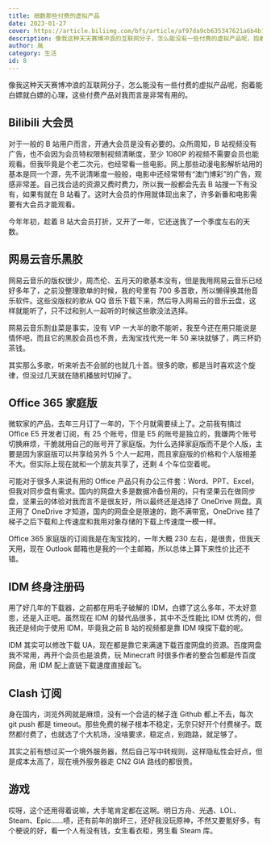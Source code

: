 ```yaml
---
title: 细数那些付费的虚拟产品
date: 2023-01-27
cover: https://article.biliimg.com/bfs/article/af97da9cb635347621a6b4b1aafbddaa8ee76d7a.jpg
description: 像我这种天天赛博冲浪的互联网分子，怎么能没有一些付费的虚拟产品呢，抱着能白嫖就白嫖的心理，这些付费产品对我而言是非常有用的。
author: 胤
category: 生活
id: 8
---
```



像我这种天天赛博冲浪的互联网分子，怎么能没有一些付费的虚拟产品呢，抱着能白嫖就白嫖的心理，这些付费产品对我而言是非常有用的。

## Bilibili 大会员

对于一般的 B 站用户而言，开通大会员是没有必要的。众所周知，B 站视频没有广告，也不会因为会员特权限制视频清晰度，至少 1080P 的视频不需要会员也能观看。但我毕竟是个老二次元，也经常看一些电影。网上那些动漫电影解析站用的基本是同一个源，先不说清晰度一般般，电影中还经常带有“澳门博彩”的广告，观感非常差。自己找合适的资源又费时费力，所以我一般都会先去 B 站搜一下有没有，如果有就在 B 站看了。这时大会员的作用就体现出来了，许多新番和电影需要有大会员才能观看。

<LazyFancyboxImage src="https://article.biliimg.com/bfs/article/e77344c4df61116581ba4aeaeb0544b26232d132.jpg" />

今年年初，趁着 B 站大会员打折，又开了一年，它还送我了一个季度左右的天数。

## 网易云音乐黑胶

网易云音乐的版权很少，周杰伦、五月天的歌基本没有，但是我用网易云音乐已经好多年了，之前没整理歌单的时候，我的号里有 700 多首歌，所以懒得换其他音乐软件。这些没版权的歌从 QQ 音乐下载下来，然后导入网易云的音乐云盘，这样就能听了，只不过和别人一起听的时候这些歌没法选择。

网易云音乐割韭菜是事实，没有 VIP 一大半的歌不能听，我至今还在用只能说是情怀吧，而且它的黑胶会员也不贵，去淘宝找代充一年 50 来块就够了，两三杯奶茶钱。

<LazyFancyboxImage src="https://article.biliimg.com/bfs/article/c376bc10e633ac20d79d19e95e0e902c4a26d30c.jpg" />

其实那么多歌，听来听去不会腻的也就几十首。很多的歌，都是当时喜欢这个旋律，但没过几天就在随机播放时切掉了。

## Office 365 家庭版

微软家的产品，去年三月订了一年的，下个月就需要续上了。之前我有搞过 Office E5 开发者订阅，有 25 个账号，但是 E5 的账号是独立的，我嫌两个账号切换麻烦，干脆就用自己的账号开了家庭版。为什么选择家庭版而不是个人版，主要是因为家庭版可以共享给另外 5 个人一起用，而且家庭版的价格和个人版相差不大。但实际上现在就和一个朋友共享了，还剩 4 个车位空着呢。

<LazyFancyboxImage src="https://article.biliimg.com/bfs/article/3e931ecfb90e352b74ab9cd39b5059015b8373d0.png" />

可能对于很多人来说有用的 Office 产品只有办公三件套：Word、PPT、Excel，但我对同步盘有需求。国内的网盘大多是数据冷备份用的，只有坚果云在做同步盘，坚果云的体验对我而言不是很友好，所以最终还是选择了 OneDrive 网盘。真正用了 OneDrive 才知道，国内的网盘全是限速的，跑不满带宽，OneDrive 挂了梯子之后下载和上传速度和我用对象存储的下载上传速度一模一样。

Office 365 家庭版的订阅我是在淘宝找的，一年大概 230 左右，是很贵，但我天天用，现在 Outlook 邮箱也是我的一个主邮箱，所以总体上算下来性价比还不错。

## IDM 终身注册码

用了好几年的下载器，之前都在用毛子破解的 IDM，白嫖了这么多年，不太好意思，还是入正吧。虽然现在 IDM 的替代品很多，其中不乏性能比 IDM 优秀的，但我还是倾向于使用 IDM，毕竟我之前 B 站的视频都是靠 IDM 嗅探下载的呢。

<LazyFancyboxImage src="https://article.biliimg.com/bfs/article/752c58fcd04946e56d7ac5e84595c16793dc9895.jpg" />

IDM 其实可以修改下载 UA，现在都是靠它来满速下载百度网盘的资源。百度网盘我不常用，再开个会员也是浪费，玩 Minecraft 时很多作者的整合包都是传百度网盘，用 IDM 配上直链下载速度直接起飞。

## Clash 订阅

身在国内，浏览外网就是麻烦，没有一个合适的梯子连 Github 都上不去，每次 git push 都是 timeout。那些免费的梯子根本不稳定，无奈只好开个付费梯子。既然都付费了，也就选了个大机场，没啥要求，稳定点，别跑路，就足够了。

<LazyFancyboxImage src="https://article.biliimg.com/bfs/article/89b239a297a7ed546a6529ab6ca7598fac0cf613.png" />

其实之前有想过买一个境外服务器，然后自己写中转规则，这样隐私性会好点，但是成本太高了，现在境外服务器走 CN2 GIA 路线的都很贵。

## 游戏

哎呀，这个还用得着说嘛，大手笔肯定都在这啊。明日方舟、光遇、LOL、Steam、Epic……啧，还有前年的崩坏三，还好我没玩原神，不然又要氪好多。有个梗说的好，看一个人有没有钱，女生看衣柜，男生看 Steam 库。
